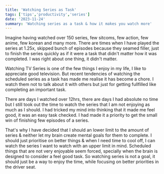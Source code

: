 ```yaml
---
title: 'Watching Series as Task'
tags: ['tips','productivity','series']
date: '2023-11-24'
summary: 'Watching series as a task & how it makes you watch more'
---
```


Imagine having watched over 150 series, few sitcoms, few action, few anime, few korean and many more. There are times when I have played the series at 1.25x, skipped bunch of episodes because they seamed filler, just to finish the series quickly as if it were a task that didn't matter how it was completed. I was right about one thing, it didn't matter.

Watching TV Series is one of the few things I enjoy in my life, I like to appreciate good television. But recent tendencies of watching the scheduled series as a task has made me realise it has become a chore. I watch them not to talk about it with others but just for getting fullfilled like completing an important task.

There are days I watched over 12hrs, there are days I had absolute no time but I still took out the time to watch the series that I am not enjoying as much as I should. I had tricked my mind into thinking that it made me feel good, it was an easy task checked. I had made it a priority to get the small win of finishing few episodes of a series.

That's why I have decided that I should an lower limit to the amount of series & neither let my brain create mental goals for them to complete. I should just prioritise on better things & when I need time to cool off, I can watch the series I want to watch with an upper limit in mind. Scheduled things that are not very enjoyable seem forced, specially when the brain is designed to consider a feel good task. So watching series is not a goal, it should just be a way to enjoy the time, while focusing on better priorities in the driver seat.